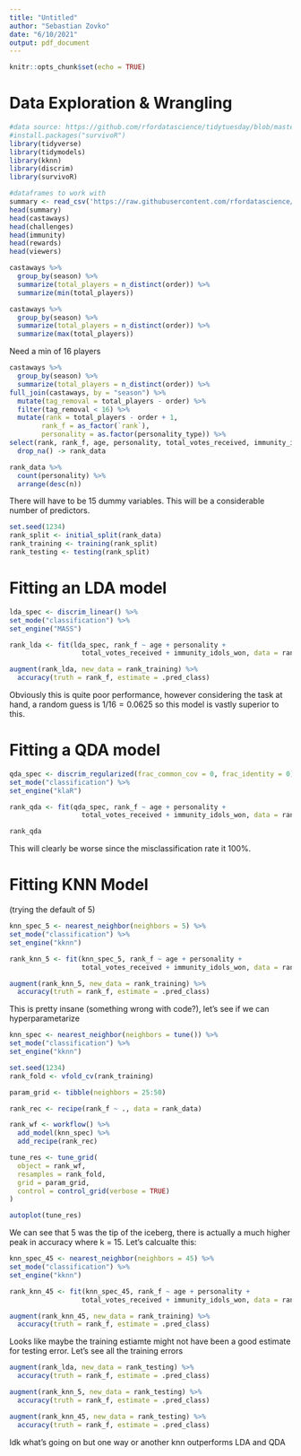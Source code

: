 ```yaml
---
title: "Untitled"
author: "Sebastian Zovko"
date: "6/10/2021"
output: pdf_document
---
```


```r
knitr::opts_chunk$set(echo = TRUE)
```

# Data Exploration & Wrangling

```r
#data source: https://github.com/rfordatascience/tidytuesday/blob/master/data/2021/2021-06-01/readme.md
#install.packages("survivoR")
library(tidyverse)
library(tidymodels)
library(kknn)
library(discrim)
library(survivoR)

#dataframes to work with
summary <- read_csv('https://raw.githubusercontent.com/rfordatascience/tidytuesday/master/data/2021/2021-06-01/summary.csv')
head(summary)
head(castaways)
head(challenges)
head(immunity)
head(rewards)
head(viewers)
```
```r
castaways %>%
  group_by(season) %>%
  summarize(total_players = n_distinct(order)) %>%
  summarize(min(total_players))

castaways %>%
  group_by(season) %>%
  summarize(total_players = n_distinct(order)) %>%
  summarize(max(total_players))
```

Need a min of 16 players

```r
castaways %>%
  group_by(season) %>%
  summarize(total_players = n_distinct(order)) %>%
full_join(castaways, by = "season") %>%
  mutate(tag_removal = total_players - order) %>%
  filter(tag_removal < 16) %>%
  mutate(rank = total_players - order + 1,
        rank_f = as_factor(`rank`),
        personality = as.factor(personality_type)) %>%
select(rank, rank_f, age, personality, total_votes_received, immunity_idols_won) %>%
  drop_na() -> rank_data
```

```r
rank_data %>%
  count(personality) %>%
  arrange(desc(n))
```
There will have to be 15 dummy variables. This will be a considerable number of predictors.

```r
set.seed(1234)
rank_split <- initial_split(rank_data)
rank_training <- training(rank_split)
rank_testing <- testing(rank_split)
```

# Fitting an LDA model

```r
lda_spec <- discrim_linear() %>%
set_mode("classification") %>%
set_engine("MASS")

rank_lda <- fit(lda_spec, rank_f ~ age + personality +
                  total_votes_received + immunity_idols_won, data = rank_data)

augment(rank_lda, new_data = rank_training) %>%
  accuracy(truth = rank_f, estimate = .pred_class)
```
Obviously this is quite poor performance, however considering the task at hand, a random guess is $1/16 = 0.0625$ so this model is vastly superior to this.

# Fitting a QDA model

```r
qda_spec <- discrim_regularized(frac_common_cov = 0, frac_identity = 0) %>%
set_mode("classification") %>%
set_engine("klaR")

rank_qda <- fit(qda_spec, rank_f ~ age + personality +
                  total_votes_received + immunity_idols_won, data = rank_data)

rank_qda
```

This will clearly be worse since the misclassification rate it 100%.

# Fitting KNN Model

(trying the default of 5)

```r
knn_spec_5 <- nearest_neighbor(neighbors = 5) %>%
set_mode("classification") %>%
set_engine("kknn")

rank_knn_5 <- fit(knn_spec_5, rank_f ~ age + personality +
                  total_votes_received + immunity_idols_won, data = rank_data)

augment(rank_knn_5, new_data = rank_training) %>%
  accuracy(truth = rank_f, estimate = .pred_class)
```

This is pretty insane (something wrong with code?), let's see if we can hyperparametarize

```r
knn_spec <- nearest_neighbor(neighbors = tune()) %>%
set_mode("classification") %>%
set_engine("kknn")

set.seed(1234)
rank_fold <- vfold_cv(rank_training)

param_grid <- tibble(neighbors = 25:50)

rank_rec <- recipe(rank_f ~ ., data = rank_data)

rank_wf <- workflow() %>%
  add_model(knn_spec) %>%
  add_recipe(rank_rec)

tune_res <- tune_grid(
  object = rank_wf,
  resamples = rank_fold,
  grid = param_grid,
  control = control_grid(verbose = TRUE)
)

autoplot(tune_res)
```

We can see that 5 was the tip of the iceberg, there is actually a much higher peak in accuracy where k = 15.
Let's calcualte this:

```r
knn_spec_45 <- nearest_neighbor(neighbors = 45) %>%
set_mode("classification") %>%
set_engine("kknn")

rank_knn_45 <- fit(knn_spec_45, rank_f ~ age + personality +
                  total_votes_received + immunity_idols_won, data = rank_data)

augment(rank_knn_45, new_data = rank_training) %>%
  accuracy(truth = rank_f, estimate = .pred_class)
```

Looks like maybe the training estiamte might not have been a good estimate for testing error. Let's see all the training errors

```r
augment(rank_lda, new_data = rank_testing) %>%
  accuracy(truth = rank_f, estimate = .pred_class)

augment(rank_knn_5, new_data = rank_testing) %>%
  accuracy(truth = rank_f, estimate = .pred_class)

augment(rank_knn_45, new_data = rank_testing) %>%
  accuracy(truth = rank_f, estimate = .pred_class)
```

Idk what's going on but one way or another knn outperforms LDA and QDA 